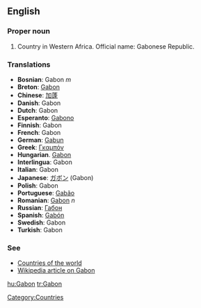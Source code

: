 ==English==
===Proper noun===
# Country in Western Africa. Official name: Gabonese Republic.
===Translations===
*'''Bosnian''': Gabon ''m''
*'''Breton''': [[Gabon]]
*'''Chinese''': [[加蓬]]
*'''Danish''': Gabon
*'''Dutch''': Gabon
*'''Esperanto''': [[Gabono]]
*'''Finnish''': Gabon
*'''French''': Gabon
*'''German''': [[Gabun]]
*'''Greek''': [[Γκαμπόν]]
*'''Hungarian'''. [[Gabon]]
*'''Interlingua''': Gabon
*'''Italian''': Gabon
*'''Japanese''': [[ガボン]] (Gabon)
*'''Polish''': Gabon
*'''Portuguese''': [[Gabão]]
*'''Romanian''': [[Gabon]] ''n''
*'''Russian''': [[Габон]]
*'''Spanish''': [[Gabón]]
*'''Swedish''': Gabon
*'''Turkish''': Gabon

===See===
*[[Countries of the world]]
*[[w:Gabon|Wikipedia article on Gabon]]
[[Category:Countries]]

[[hu:Gabon]]
[[tr:Gabon]]